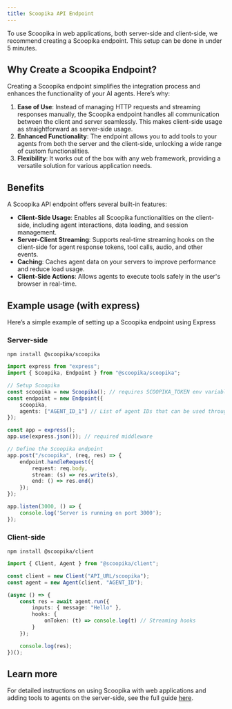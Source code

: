 ```yaml
---
title: Scoopika API Endpoint
---
```


To use Scoopika in web applications, both server-side and client-side, we recommend creating a Scoopika endpoint. This setup can be done in under 5 minutes.

## Why Create a Scoopika Endpoint?

Creating a Scoopika endpoint simplifies the integration process and enhances the functionality of your AI agents. Here’s why:

1. **Ease of Use**: Instead of managing HTTP requests and streaming responses manually, the Scoopika endpoint handles all communication between the client and server seamlessly. This makes client-side usage as straightforward as server-side usage.
2. **Enhanced Functionality**: The endpoint allows you to add tools to your agents from both the server and the client-side, unlocking a wide range of custom functionalities.
3. **Flexibility**: It works out of the box with any web framework, providing a versatile solution for various application needs.

## Benefits

A Scoopika API endpoint offers several built-in features:

- **Client-Side Usage**: Enables all Scoopika functionalities on the client-side, including agent interactions, data loading, and session management.
- **Server-Client Streaming**: Supports real-time streaming hooks on the client-side for agent response tokens, tool calls, audio, and other events.
- **Caching**: Caches agent data on your servers to improve performance and reduce load usage.
- **Client-Side Actions**: Allows agents to execute tools safely in the user's browser in real-time.

## Example usage (with express)

Here’s a simple example of setting up a Scoopika endpoint using Express

### Server-side

```base
npm install @scoopika/scoopika
```

```typescript
import express from "express";
import { Scoopika, Endpoint } from "@scoopika/scoopika";

// Setup Scoopika
const scoopika = new Scoopika(); // requires SCOOPIKA_TOKEN env variable
const endpoint = new Endpoint({
    scoopika,
    agents: ["AGENT_ID_1"] // List of agent IDs that can be used through this endpoint
});

const app = express();
app.use(express.json()); // required middleware

// Define the Scoopika endpoint
app.post("/scoopika", (req, res) => {
    endpoint.handleRequest({
        request: req.body,
        stream: (s) => res.write(s),
        end: () => res.end()
    });
});

app.listen(3000, () => {
    console.log('Server is running on port 3000');
});
```

### Client-side

```base
npm install @scoopika/client
```

```typescript
import { Client, Agent } from "@scoopika/client";

const client = new Client("API_URL/scoopika");
const agent = new Agent(client, "AGENT_ID");

(async () => {
    const res = await agent.run({
        inputs: { message: "Hello" },
        hooks: {
            onToken: (t) => console.log(t) // Streaming hooks
        }
    });

    console.log(res);
})();
```

## Learn more

For detailed instructions on using Scoopika with web applications and adding tools to agents on the server-side, see the full guide [here](/guides/scoopika-for-the-web).
